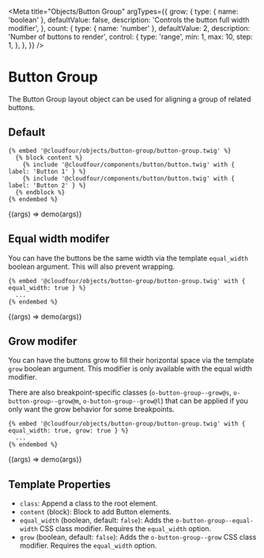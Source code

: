 
<Meta
  title="Objects/Button Group"
  argTypes={{
    grow: {
      type: { name: 'boolean' },
      defaultValue: false,
      description: 'Controls the button full width modifier',
    },
    count: {
      type: { name: 'number' },
      defaultValue: 2,
      description: 'Number of buttons to render',
      control: {
        type: 'range',
        min: 1,
        max: 10,
        step: 1,
      },
    },
  }}
/>

# Button Group

The Button Group layout object can be used for aligning a group of related buttons.

## Default

```twig
{% embed '@cloudfour/objects/button-group/button-group.twig' %}
  {% block content %}
    {% include '@cloudfour/components/button/button.twig' with { label: 'Button 1' } %}
    {% include '@cloudfour/components/button/button.twig' with { label: 'Button 2' } %}
  {% endblock %}
{% endembed %}
```

<Canvas>
  <Story name="Default">{(args) => demo(args)}</Story>
</Canvas>

## Equal width modifer

You can have the buttons be the same width via the template `equal_width` boolean argument. This will also prevent wrapping.

```twig
{% embed '@cloudfour/objects/button-group/button-group.twig' with { equal_width: true } %}
  ...
{% endembed %}
```

<Canvas>
  <Story name="Equal Width" args={{ count: 2, equal_width: true }}>
    {(args) => demo(args)}
  </Story>
</Canvas>

## Grow modifer

You can have the buttons grow to fill their horizontal space via the template `grow` boolean argument. This modifier is only available with the equal width modifier.

There are also breakpoint-specific classes (`o-button-group--grow@s`, `o-button-group--grow@m`, `o-button-group--grow@l`) that can be applied if you only want the grow behavior for some breakpoints.

```twig
{% embed '@cloudfour/objects/button-group/button-group.twig' with { equal_width: true, grow: true } %}
  ...
{% endembed %}
```

<Canvas>
  <Story name="Grow" args={{ count: 2, equal_width: true, grow: true }}>
    {(args) => demo(args)}
  </Story>
</Canvas>

## Template Properties

- `class`: Append a class to the root element.
- `content` (block): Block to add Button elements.
- `equal_width` (boolean, default: `false`): Adds the `o-button-group--equal-width` CSS class modifier. Requires the `equal_width` option.
- `grow` (boolean, default: `false`): Adds the `o-button-group--grow` CSS class modifier. Requires the `equal_width` option.
